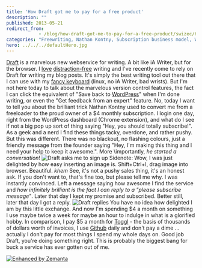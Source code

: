 ```yaml
---
title: 'How Draft got me to pay for a free product'
description: ""
published: 2013-05-21
redirect_from: 
            - /blog/how-draft-got-me-to-pay-for-a-free-product/swizec/6186
categories: "Freewriting, Nathan Kontny, Subscription business model, WordPress, Writer Resources, Writing, Writing"
hero: ../../../defaultHero.jpg
---
```

[Draft](https://draftin.com/) is a marvelous new webservice for writing. A bit like iA Writer, but for the browser. I [love](http://swizec.com/blog/stypi-the-perfect-blogging-tool/swizec/3312) [distraction-free](http://swizec.com/blog/cool-thing-thursday-ia-writer/swizec/5517) writing and I've recently come to rely on Draft for writing my blog posts. It's simply the best writing tool out there that I can use with my [fancy keyboard](http://swizec.com/blog/cool-thing-thursday-a-300-euro-keyboard/swizec/5690) (linux, no iA Writer, bad wrists). But I'm not here today to talk about the marvelous version control features, the fact I can click the equivalent of "Save back to [WordPress](http://wordpress.org "WordPress")" when I'm done writing, or even the "Get feedback from an expert" feature. No, today I want to tell you about the brilliant trick Nathan Kontny used to convert me from a freeloader to the proud owner of a $4 monthly subscription. I login one day, right from the WordPress dashboard (Chrome extension), and what do I see if not a big pop up sort of thing saying "Hey, you should totally subscribe!". As a geek and a nerd I find these things tacky, overdone, and rather pushy. But this was different. There was no blackout, no flashing colours, just a friendly message from the founder saying "Hey, I'm making this thing and I need your help to keep it awesome.". More \\importantly, _he started a conversation_! ![Draft asks me to sign up](https://www.filepicker.io/api/file/c89bJzgRlerjCMR6C1ME) Sidenote: Wow, I was just delighted by how easy inserting an image is. Shift+Ctrl+I, drag image into browser. Beautiful. _khem_ See, it's not a pushy sales thing, it's an honest ask. If you don't want to, that's fine too, but please tell me why. I was instantly convinced. Left a message saying how awesome I find the service and _how infinitely brilliant is the fact I can reply to a "please subscribe message"_. Later that day I kept my promise and subscribed. Better still, later that day I got a reply. ![Draft replies](https://www.filepicker.io/api/file/agNbhVprQoSZAjZaeIau) You have no idea how delighted I am by this little exchange. And now I'm spending $4 a month on something I use maybe twice a week for maybe an hour to indulge in what is a glorified hobby. In comparison, I pay $5 a month for [Toggl](http://www.toggl.com "Toggl.com") - the basis of thousands of dollars worth of invoices, I use [Github](http://github.com "GitHub") daily and don't pay a dime ... actually I don't pay for most things I spend my whole days on. Good job Draft, you're doing something right. This is probably the biggest bang for buck a service has ever gotten out of me.

[![Enhanced by Zemanta](http://img.zemanta.com/zemified_e.png?x-id=5f8cc117-11b3-4973-8d8d-8481e1aec05b)](http://www.zemanta.com/?px "Enhanced by Zemanta")